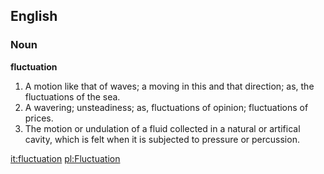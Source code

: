 ==English==

===Noun===

'''fluctuation'''

#A motion like that of waves; a moving in this and that direction; as, the fluctuations of the sea.
#A wavering; unsteadiness; as, fluctuations of opinion; fluctuations of prices.
#The motion or undulation of a fluid collected in a natural or artifical cavity, which is felt when it is subjected to pressure or percussion.

[[it:fluctuation]]
[[pl:Fluctuation]]